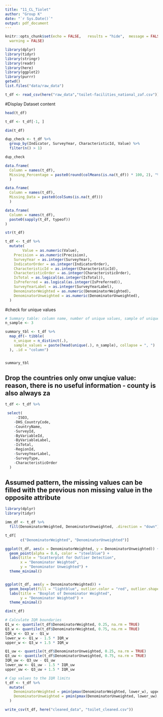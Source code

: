 ```yaml
---
title: "11_CL_Tiolet"
author: "Group K"
date: "`r Sys.Date()`"
output: pdf_document
---
```

```r
knitr::opts_chunk$set(echo = FALSE,   results = "hide",  message = FALSE,   # hide package messages
  warning = FALSE)
```

```r
library(dplyr)
library(tidyr)
library(stringr)
library(readr)
library(here)
library(ggplot2)
library(purrr)
getwd()
list.files("data/raw_data")
```

```r
t_df <- read_csv(here("raw_data","toilet-facilities_national_zaf.csv"))
```

#Display Dataset content
```r
head(t_df)
```

```r
t_df <- t_df[-1, ]
```

```r
dim(t_df)
```
```r
dup_check <- t_df %>%
  group_by(Indicator, SurveyYear, CharacteristicId, Value) %>%
  filter(n() > 1)

dup_check

```


```r

data.frame(
  Column = names(t_df),
  Missing_Percentage = paste0(round(colMeans(is.na(t_df)) * 100, 2), "%")
  )

```

```r
data.frame(
  Column = names(t_df),
  Missing_Data = paste0(colSums(is.na(t_df)))
  )
```


```r
data.frame(
  Column = names(t_df),
  paste0(sapply(t_df, typeof))
)

```

```r
str(t_df)

```

```r
t_df <- t_df %>%
  mutate(
        Value = as.numeric(Value),
    Precision = as.numeric(Precision),
    SurveyYear = as.integer(SurveyYear),
    IndicatorOrder = as.integer(IndicatorOrder),
    CharacteristicId = as.integer(CharacteristicId),
    CharacteristicOrder = as.integer(CharacteristicOrder),
    IsTotal = as.logical(as.integer(IsTotal)),
    IsPreferred = as.logical(as.integer(IsPreferred)),
    SurveyYearLabel = as.integer(SurveyYearLabel),
    DenominatorWeighted = as.numeric(DenominatorWeighted),
    DenominatorUnweighted = as.numeric(DenominatorUnweighted),
  )
```
#check for unique values
```r


# Summary table: column name, number of unique values, sample of unique values
n_sample <- 3

summary_tbl <- t_df %>%
  map_df(~ tibble(
    n_unique = n_distinct(.),
    sample_values = paste(head(unique(.), n_sample), collapse = ", ")
  ), .id = "column")


summary_tbl


```

## Drop the countries only onw unqiue value: reason, there is no useful information - county is also always za
```r
t_df <- t_df %>%

 select(
     -ISO3, 
    -DHS_CountryCode, 
    -CountryName, 
    -SurveyId,
    -ByVariableId, 
    -ByVariableLabel, 
    -IsTotal,
    -RegionId, 
    -SurveyYearLabel, 
    -SurveyType,
    -CharacteristicOrder
  )
```

## Assumed pattern, the missing values can be filled with the previous non missing value in the opposite attribute
```r


library(dplyr)
library(tidyr)

imm_df <- t_df %>%
  fill(DenominatorWeighted, DenominatorUnweighted, .direction = "down")

t_df[
       c("DenominatorWeighted", "DenominatorUnweighted")]

```

```r
ggplot(t_df, aes(x = DenominatorWeighted, y = DenominatorUnweighted)) +
  geom_point(alpha = 0.6, color = "steelblue") +
  labs(title = "Scatterplot for Outlier Detection",
       x = "Denominator Weighted",
       y = "Denominator Unweighted") +
  theme_minimal()


ggplot(t_df, aes(y = DenominatorWeighted)) +
  geom_boxplot(fill = "lightblue", outlier.color = "red", outlier.shape = 16) +
  labs(title = "Boxplot of Denominator Weighted",
       y = "Denominator Weighted") +
  theme_minimal()
```

```r
dim(t_df)
```


```r
# Calculate IQR boundaries
Q1_w <- quantile(t_df$DenominatorWeighted, 0.25, na.rm = TRUE)
Q3_w <- quantile(t_df$DenominatorWeighted, 0.75, na.rm = TRUE)
IQR_w <- Q3_w - Q1_w
lower_w <- Q1_w - 1.5 * IQR_w
upper_w <- Q3_w + 1.5 * IQR_w

Q1_uw <- quantile(t_df$DenominatorUnweighted, 0.25, na.rm = TRUE)
Q3_uw <- quantile(t_df$DenominatorUnweighted, 0.75, na.rm = TRUE)
IQR_uw <- Q3_uw - Q1_uw
lower_uw <- Q1_uw - 1.5 * IQR_uw
upper_uw <- Q3_uw + 1.5 * IQR_uw

# Cap values to the IQR limits
t_df <- t_df %>%
  mutate(
    DenominatorWeighted = pmin(pmax(DenominatorWeighted, lower_w), upper_w),
    DenominatorUnweighted = pmin(pmax(DenominatorUnweighted, lower_uw), upper_uw)
  )


```

```r
write_csv(t_df, here("cleaned_data", "toilet_cleaned.csv"))
```